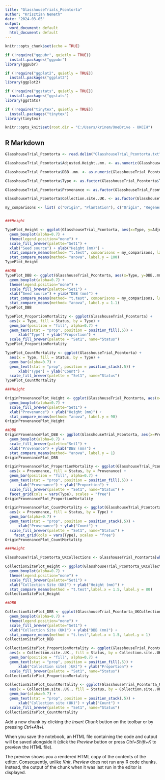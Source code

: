 ```yaml
---
title: "GlasshouseTrials_Pcontorta"
author: "Krisztian Nemeth"
date: "2024-03-05"
output:
  word_document: default
  html_document: default
---
```


```r
knitr::opts_chunk$set(echo = TRUE)

if (!require("ggpubr", quietly = TRUE))
  install.packages("ggpubr")
library(ggpubr)

if (!require("ggplot2", quietly = TRUE))
  install.packages("ggplot2")
library(ggplot2)

if (!require("ggstats", quietly = TRUE))
  install.packages("ggstats")
library(ggstats)

if (!require("tinytex", quietly = TRUE))
  install.packages("tinytex")
library(tinytex)

knitr::opts_knit$set(root.dir = "C:/Users/krinem/OneDrive - UKCEH")

```

## R Markdown

```r
GlasshouseTrial_Pcontorta <- read.delim("GlasshouseTrial_Pcontorta.txt")

GlasshouseTrial_Pcontorta$Adjusted.Height..mm. <- as.numeric(GlasshouseTrial_Pcontorta$Adjusted.Height..mm.)

GlasshouseTrial_Pcontorta$DBB..mm. <- as.numeric(GlasshouseTrial_Pcontorta$DBB..mm.)

GlasshouseTrial_Pcontorta$Type <- as.factor(GlasshouseTrial_Pcontorta$Type)

GlasshouseTrial_Pcontorta$Provenance <- as.factor(GlasshouseTrial_Pcontorta$Provenance)

GlasshouseTrial_Pcontorta$Collection.site..UK. <- as.factor(GlasshouseTrial_Pcontorta$Collection.site..UK.)


```


```r

my_comparisons <- list( c("Origin", "Plantation"), c("Origin", "Regeneration"), c("Plantation", "Regeneration") )


###Height 

TypePlot_Height <- ggplot(GlasshouseTrial_Pcontorta, aes(x=Type, y=Adjusted.Height..mm., fill=Type)) +
  geom_boxplot(alpha=0.7) +
  theme(legend.position="none") +
  scale_fill_brewer(palette="Set1") +
  xlab("Seed source") + ylab("Height (mm)") +
  stat_compare_means(method= "t.test", comparisons = my_comparisons, label.y = c(80, 90, 100), hide.ns = TRUE) +
  stat_compare_means(method= "anova", label.y = 100)
TypePlot_Height

##DBB
TypePlot_DBB <- ggplot(GlasshouseTrial_Pcontorta, aes(x=Type, y=DBB..mm., fill=Type)) +
  geom_boxplot(alpha=0.7) +
  theme(legend.position="none") +
  scale_fill_brewer(palette="Set1") +
  xlab("Seed source") + ylab("DBB (mm)") +
  stat_compare_means(method= "t.test", comparisons = my_comparisons, label.y = c(0.90, 1, 1.1), hide.ns = TRUE) +
  stat_compare_means(method= "anova", label.y = 1.1)
TypePlot_DBB

TypePlot_ProportionMortality <- ggplot(GlasshouseTrial_Pcontorta) +
  aes(x = Type, fill = Status, by = Type) +
  geom_bar(position = "fill", alpha=0.7) +
  geom_text(stat = "prop", position = position_fill(.5)) +
      xlab("Type") + ylab("Proportion") +
  scale_fill_brewer(palette = "Set1", name="Status")
TypePlot_ProportionMortality

TypePlot_CountMortality <- ggplot(GlasshouseTrial_Pcontorta) +
  aes(x = Type, fill = Status, by = Type) +
  geom_bar(alpha=0.7) +
  geom_text(stat = "prop", position = position_stack(.5)) +
      xlab("Type") + ylab("Count") +
  scale_fill_brewer(palette = "Set1", name="Status")
TypePlot_CountMortality


```
```r

###Height 

OriginProvenancePlot_Height <- ggplot(GlasshouseTrial_Pcontorta, aes(x=Provenance, y=Adjusted.Height..mm., fill=Type)) +
  geom_boxplot(alpha=0.7) +
  scale_fill_brewer(palette="Set1") +
  xlab("Provenance") + ylab("Height (mm)") +
  stat_compare_means(method= "anova", label.y = 90) 
OriginProvenancePlot_Height

##DBB
OriginProvenancePlot_DBB <- ggplot(GlasshouseTrial_Pcontorta, aes(x=Provenance, y=DBB..mm., fill=Type)) +
  geom_boxplot(alpha=0.7) +
  scale_fill_brewer(palette="Set1") +
  xlab("Provenance") + ylab("DBB (mm)") +
  stat_compare_means(method= "anova", label.y = 1) 
OriginProvenancePlot_DBB

OriginProvenancePlot_ProportionMortality <- ggplot(GlasshouseTrial_Pcontorta) +
  aes(x = Provenance, fill = Status, by = Provenance) +
  geom_bar(position = "fill", alpha=0.7) +
  geom_text(stat = "prop", position = position_fill(.5)) +
      xlab("Provenance") + ylab("Proportion") +
  scale_fill_brewer(palette = "Set1", name="Status") +
  facet_grid(cols = vars(Type), scales = "free")
OriginProvenancePlot_ProportionMortality

OriginProvenancePlot_CountMortality <- ggplot(GlasshouseTrial_Pcontorta) +
  aes(x = Provenance, fill = Status, by = Type) +
  geom_bar(alpha=0.7) +
  geom_text(stat = "prop", position = position_stack(.5)) +
      xlab("Provenance") + ylab("Count") +
  scale_fill_brewer(palette = "Set1", name="Status") +
    facet_grid(cols = vars(Type), scales = "free")
OriginProvenancePlot_CountMortality

```


```r

###Height 

GlasshouseTrial_Pcontorta_UKCollections <- GlasshouseTrial_Pcontorta[which(GlasshouseTrial_Pcontorta$Type %in% c("Plantation", "Regeneration")), ]

CollectionSitePlot_Height <- ggplot(GlasshouseTrial_Pcontorta_UKCollections, aes(x=Collection.site..UK., y=Adjusted.Height..mm., fill=Collection.site..UK.)) +
  geom_boxplot(alpha=0.7) +
  theme(legend.position="none") +
  scale_fill_brewer(palette="Set1") +
  xlab("Collection Site (UK)") + ylab("Height (mm)") +
  stat_compare_means(method = "t.test",label.x = 1.5, label.y = 80) 
CollectionSitePlot_Height

##DBB

CollectionSitePlot_DBB <- ggplot(GlasshouseTrial_Pcontorta_UKCollections, aes(x=Collection.site..UK., y=DBB..mm., fill=Collection.site..UK.)) +
  geom_boxplot(alpha=0.7) +
  theme(legend.position="none") +
  scale_fill_brewer(palette="Set1") +
  xlab("Collection Site (UK)") + ylab("DBB (mm)") +
  stat_compare_means(method = "t.test",label.x = 1.5, label.y = 1) 
CollectionSitePlot_DBB

CollectionSitePlot_ProportionMortality <- ggplot(GlasshouseTrial_Pcontorta_UKCollections) +
  aes(x = Collection.site..UK., fill = Status, by = Collection.site..UK.) +
  geom_bar(position = "fill", alpha=0.7) +
  geom_text(stat = "prop", position = position_fill(.5)) +
      xlab("Collection site( )UK)") + ylab("Proportion") +
  scale_fill_brewer(palette = "Set1", name="Status")
CollectionSitePlot_ProportionMortality

CollectionSitePlot_CountMortality <- ggplot(GlasshouseTrial_Pcontorta_UKCollections) +
  aes(x = Collection.site..UK., fill = Status, by = Collection.site..UK.) +
  geom_bar(alpha=0.7) +
  geom_text(stat = "prop", position = position_stack(.5)) +
      xlab("Collection site (UK)") + ylab("Count") +
  scale_fill_brewer(palette = "Set1", name="Status")
CollectionSitePlot_CountMortality
```
 
 Add a new chunk by clicking the *Insert Chunk* button on the toolbar or by pressing *Ctrl+Alt+I*.

When you save the notebook, an HTML file containing the code and output will be saved alongside it (click the *Preview* button or press *Ctrl+Shift+K* to preview the HTML file).

The preview shows you a rendered HTML copy of the contents of the editor. Consequently, unlike *Knit*, *Preview* does not run any R code chunks. Instead, the output of the chunk when it was last run in the editor is displayed.


